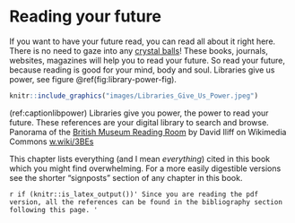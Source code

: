 # Reading your future {#reading}
<!-- was References -->

If you want to have your future read, you can read all about it right here. There is no need to gaze into any [crystal balls](https://en.wikipedia.org/wiki/Crystal_ball)! These books, journals, websites, magazines will help you to read your future. So read your future, because reading is good for your mind, body and soul. Libraries give us power, see figure \@ref(fig:library-power-fig).

```r
knitr::include_graphics("images/Libraries_Give_Us_Power.jpeg")
```
(ref:captionlibpower) Libraries give you power, the power to read your future. These references are your digital library to search and browse. Panorama of the [British Museum Reading Room](https://en.wikipedia.org/wiki/British_Museum_Reading_Room) by David Iliff on Wikimedia Commons [w.wiki/3BEs](https://w.wiki/3BEs)

This chapter lists everything (and I mean *everything*) cited in this book which you might find overwhelming. For a more easily digestible versions see the shorter “signposts” section of any chapter in this book.

<!--`r if (knitr::is_html_output()) '
was like this see
LaTeX or HTML output
https://bookdown.org/yihui/rmarkdown-cookbook/latex-html.html
'`-->

`r if (knitr::is_latex_output())'
Since you are reading the pdf version, all the references can be found in the bibliography section following this page.
'`
